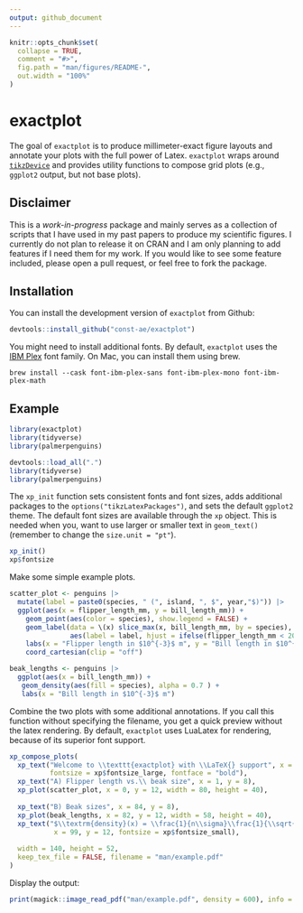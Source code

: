 ```yaml
---
output: github_document
---
```


<!-- README.md is generated from README.Rmd. Please edit that file -->

```r
knitr::opts_chunk$set(
  collapse = TRUE,
  comment = "#>",
  fig.path = "man/figures/README-",
  out.width = "100%"
)
```

# exactplot

<!-- badges: start -->
<!-- badges: end -->

The goal of `exactplot` is to produce millimeter-exact figure layouts and annotate your plots with the full power of Latex. `exactplot` wraps around [`tikzDevice`](https://daqana.github.io/tikzDevice/) and provides utility functions to compose grid plots (e.g., `ggplot2` output, but not base plots).

## Disclaimer

This is a *work-in-progress* package and mainly serves as a collection of scripts that I have used in my past papers to produce my scientific figures. I currently do not plan to release it on CRAN and I am only planning to add features if I need them for my work. If you would like to see some feature included, please open a pull request, or feel free to fork the package.

## Installation

You can install the development version of `exactplot` from Github:

``` r
devtools::install_github("const-ae/exactplot")
```

You might need to install additional fonts. By default, `exactplot` uses the [IBM Plex](https://github.com/IBM/plex) font family. On Mac, you can install them using brew.

``` shell
brew install --cask font-ibm-plex-sans font-ibm-plex-mono font-ibm-plex-math
```

## Example

```r
library(exactplot)
library(tidyverse)
library(palmerpenguins)
```
```r
devtools::load_all(".")
library(tidyverse)
library(palmerpenguins)
```

The `xp_init` function sets consistent fonts and font sizes, adds additional packages to the `options("tikzLatexPackages")`, and sets the default `ggplot2` theme. The default font sizes are available through the `xp` object. This is needed when you, want to use larger or smaller text in `geom_text()` (remember to change the `size.unit = "pt"`).

```r
xp_init()
xp$fontsize
```


Make some simple example plots.

```r
scatter_plot <- penguins |>
  mutate(label = paste0(species, " (", island, ", $", year,"$)")) |>
  ggplot(aes(x = flipper_length_mm, y = bill_length_mm)) +
    geom_point(aes(color = species), show.legend = FALSE) +
    geom_label(data = \(x) slice_max(x, bill_length_mm, by = species), 
               aes(label = label, hjust = ifelse(flipper_length_mm < 200, 0, 1)), vjust = -0.2) +
    labs(x = "Flipper length in $10^{-3}$ m", y = "Bill length in $10^{-3}$ m") +
    coord_cartesian(clip = "off")

beak_lengths <- penguins |>
  ggplot(aes(x = bill_length_mm)) +
   geom_density(aes(fill = species), alpha = 0.7 ) +
   labs(x = "Bill length in $10^{-3}$ m")
```


Combine the two plots with some additional annotations. If you call this function without specifying the filename, you get a quick preview without the latex rendering. By default, `exactplot` uses LuaLatex for rendering, because of its superior font support.

```r
xp_compose_plots(
  xp_text("Welcome to \\texttt{exactplot} with \\LaTeX{} support", x = 1, y = 2, 
          fontsize = xp$fontsize_large, fontface = "bold"),
  xp_text("A) Flipper length vs.\\ beak size", x = 1, y = 8),
  xp_plot(scatter_plot, x = 0, y = 12, width = 80, height = 40),
  
  xp_text("B) Beak sizes", x = 84, y = 8),
  xp_plot(beak_lengths, x = 82, y = 12, width = 58, height = 40),
  xp_text("$\\textrm{density}(x) = \\frac{1}{n\\sigma}\\frac{1}{\\sqrt{2\\pi}}\\sum_{i=1}^N{\\exp\\left(\\frac{-(x-x_i)^2}{2\\sigma^2}\\right)}$",
           x = 99, y = 12, fontsize = xp$fontsize_small),
  
  width = 140, height = 52,
  keep_tex_file = FALSE, filename = "man/example.pdf"
)
```



Display the output:

```r
print(magick::image_read_pdf("man/example.pdf", density = 600), info = FALSE)
```


